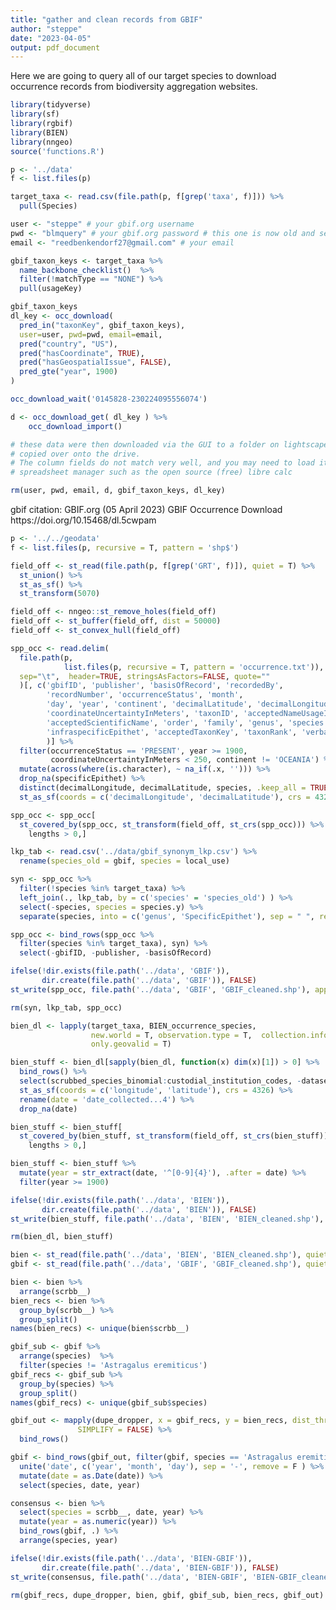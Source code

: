 ```yaml
---
title: "gather and clean records from GBIF"
author: "steppe"
date: "2023-04-05"
output: pdf_document
---
```


Here we are going to query all of our target species to download occurrence records 
from biodiversity aggregation websites. 

```r
library(tidyverse)
library(sf)
library(rgbif)
library(BIEN)
library(nngeo)
source('functions.R')
```


```r
p <- '../data'
f <- list.files(p)

target_taxa <- read.csv(file.path(p, f[grep('taxa', f)])) %>% 
  pull(Species)

```


```r
user <- "steppe" # your gbif.org username 
pwd <- "blmquery" # your gbif.org password # this one is now old and serves as an example
email <- "reedbenkendorf27@gmail.com" # your email 

gbif_taxon_keys <- target_taxa %>% 
  name_backbone_checklist()  %>% 
  filter(!matchType == "NONE") %>% 
  pull(usageKey)

gbif_taxon_keys
dl_key <- occ_download(
  pred_in("taxonKey", gbif_taxon_keys),
  user=user, pwd=pwd, email=email,
  pred("country", "US"),
  pred("hasCoordinate", TRUE),
  pred("hasGeospatialIssue", FALSE),
  pred_gte("year", 1900)
)

occ_download_wait('0145828-230224095556074')

d <- occ_download_get( dl_key ) %>%
    occ_download_import()

# these data were then downloaded via the GUI to a folder on lightscape and
# copied over onto the drive. 
# The column fields do not match very well, and you may need to load it in a
# spreadsheet manager such as the open source (free) libre calc

rm(user, pwd, email, d, gbif_taxon_keys, dl_key)
```

gbif citation: GBIF.org (05 April 2023) GBIF Occurrence Download https://doi.org/10.15468/dl.5cwpam

```r

p <- '../../geodata'
f <- list.files(p, recursive = T, pattern = 'shp$')

field_off <- st_read(file.path(p, f[grep('GRT', f)]), quiet = T) %>% 
  st_union() %>% 
  st_as_sf() %>% 
  st_transform(5070)

field_off <- nngeo::st_remove_holes(field_off)
field_off <- st_buffer(field_off, dist = 50000)
field_off <- st_convex_hull(field_off)

```


```r

spp_occ <- read.delim(
  file.path(p, 
            list.files(p, recursive = T, pattern = 'occurrence.txt')),
  sep="\t",  header=TRUE, stringsAsFactors=FALSE, quote=""
  )[, c('gbifID', 'publisher', 'basisOfRecord', 'recordedBy', 
        'recordNumber', 'occurrenceStatus', 'month', 
        'day', 'year', 'continent', 'decimalLatitude', 'decimalLongitude', 
        'coordinateUncertaintyInMeters', 'taxonID', 'acceptedNameUsageID',
        'acceptedScientificName', 'order', 'family', 'genus', 'species', 'specificEpithet',
        'infraspecificEpithet', 'acceptedTaxonKey', 'taxonRank', 'verbatimScientificName'
        )] %>% 
  filter(occurrenceStatus == 'PRESENT', year >= 1900, 
         coordinateUncertaintyInMeters < 250, continent != 'OCEANIA') %>% 
  mutate(across(where(is.character), ~ na_if(.x, ''))) %>% 
  drop_na(specificEpithet) %>% 
  distinct(decimalLongitude, decimalLatitude, species, .keep_all = TRUE) %>% 
  st_as_sf(coords = c('decimalLongitude', 'decimalLatitude'), crs = 4326)

spp_occ <- spp_occ[
  st_covered_by(spp_occ, st_transform(field_off, st_crs(spp_occ))) %>% 
    lengths > 0,]

lkp_tab <- read.csv('../data/gbif_synonym_lkp.csv') %>% 
  rename(species_old = gbif, species = local_use)

syn <- spp_occ %>% 
  filter(!species %in% target_taxa) %>% 
  left_join(., lkp_tab, by = c('species' = 'species_old') ) %>% 
  select(-species, species = species.y) %>% 
  separate(species, into = c('genus', 'SpecificEpithet'), sep = " ", remove = F)

spp_occ <- bind_rows(spp_occ %>% 
  filter(species %in% target_taxa), syn) %>% 
  select(-gbifID, -publisher, -basisOfRecord)

ifelse(!dir.exists(file.path('../data', 'GBIF')), 
       dir.create(file.path('../data', 'GBIF')), FALSE)
st_write(spp_occ, file.path('../data', 'GBIF', 'GBIF_cleaned.shp'), append = F)

rm(syn, lkp_tab, spp_occ)
```

```r

bien_dl <- lapply(target_taxa, BIEN_occurrence_species,
                  new.world = T, observation.type = T,  collection.info = T, 
                  only.geovalid = T)

bien_stuff <- bien_dl[sapply(bien_dl, function(x) dim(x)[1]) > 0] %>% 
  bind_rows() %>% 
  select(scrubbed_species_binomial:custodial_institution_codes, -dataset) %>% 
  st_as_sf(coords = c('longitude', 'latitude'), crs = 4326) %>% 
  rename(date = 'date_collected...4') %>% 
  drop_na(date)

bien_stuff <- bien_stuff[
  st_covered_by(bien_stuff, st_transform(field_off, st_crs(bien_stuff))) %>% 
    lengths > 0,]

bien_stuff <- bien_stuff %>% 
  mutate(year = str_extract(date, '^[0-9]{4}'), .after = date) %>% 
  filter(year >= 1900)

ifelse(!dir.exists(file.path('../data', 'BIEN')), 
       dir.create(file.path('../data', 'BIEN')), FALSE)
st_write(bien_stuff, file.path('../data', 'BIEN', 'BIEN_cleaned.shp'), append = F)

rm(bien_dl, bien_stuff)
```


```r

bien <- st_read(file.path('../data', 'BIEN', 'BIEN_cleaned.shp'), quiet = T)
gbif <- st_read(file.path('../data', 'GBIF', 'GBIF_cleaned.shp'), quiet = T)

bien <- bien %>% 
  arrange(scrbb__) 
bien_recs <- bien %>% 
  group_by(scrbb__) %>% 
  group_split()
names(bien_recs) <- unique(bien$scrbb__)

gbif_sub <- gbif %>% 
  arrange(species)  %>% 
  filter(species != 'Astragalus eremiticus')
gbif_recs <- gbif_sub %>% 
  group_by(species) %>% 
  group_split()
names(gbif_recs) <- unique(gbif_sub$species)

gbif_out <- mapply(dupe_dropper, x = gbif_recs, y = bien_recs, dist_thresh = 1000, 
               SIMPLIFY = FALSE) %>% 
  bind_rows()

gbif <- bind_rows(gbif_out, filter(gbif, species == 'Astragalus eremiticus')) %>% 
  unite('date', c('year', 'month', 'day'), sep = '-', remove = F ) %>% 
  mutate(date = as.Date(date)) %>% 
  select(species, date, year) 

consensus <- bien %>% 
  select(species = scrbb__, date, year) %>% 
  mutate(year = as.numeric(year)) %>% 
  bind_rows(gbif, .) %>% 
  arrange(species, year)

ifelse(!dir.exists(file.path('../data', 'BIEN-GBIF')), 
       dir.create(file.path('../data', 'BIEN-GBIF')), FALSE)
st_write(consensus, file.path('../data', 'BIEN-GBIF', 'BIEN-GBIF_cleaned.shp'), append = F)

rm(gbif_recs, dupe_dropper, bien, gbif, gbif_sub, bien_recs, gbif_out)
```


```r

```

